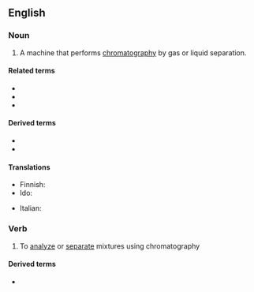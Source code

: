 ==English==

===Noun===
{{en-noun}}

# {{lb|en|analytical chemistry}} A machine that performs [[chromatography]] by gas or liquid separation.

====Related terms====
* {{l|en|chromatogram}}
* {{l|en|chromatographic}}
* {{l|en|chromatography}}

====Derived terms====
* {{l|en|chromatographer}}
* {{l|en|radiochromatograph}}

====Translations====
{{trans-top|machine that performs chromatography}}
* Finnish: {{t|fi|kromatografi}}
* Ido: {{t|io|kromatografo}}
{{trans-mid}}
* Italian: {{t|it|cromatografo|m}}
{{trans-bottom}}

===Verb===
{{en-verb}}

# To [[analyze]] or [[separate]] mixtures using chromatography

====Derived terms====
* {{l|en|rechromatograph}}